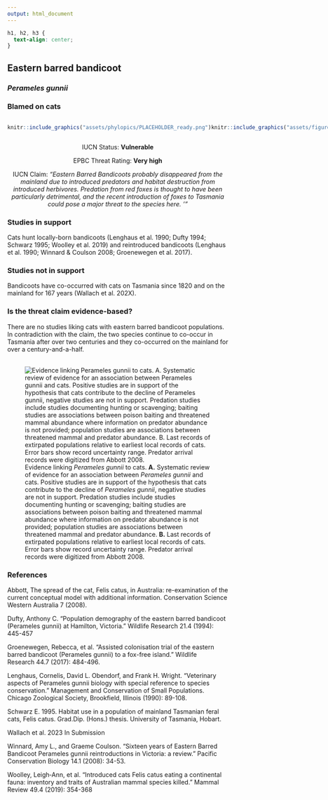 ```yaml
---
output: html_document
---
```

```css
h1, h2, h3 {
  text-align: center;
}
```

## **Eastern barred bandicoot**
### *Perameles gunnii*
### Blamed on cats

:::: {style="display: flex;"}

::: {}
  ```r
  knitr::include_graphics("assets/phylopics/PLACEHOLDER_ready.png")
  ```
:::

::: {}

:::

::: {}
  ```r
  knitr::include_graphics("assets/figures/Map_Cat_Perameles gunnii.png")
  ```
:::

::::
<center>
IUCN Status: **Vulnerable**

EPBC Threat Rating: **Very high**

IUCN Claim: *"Eastern Barred Bandicoots probably disappeared from the mainland due to introduced predators and habitat destruction from introduced herbivores. Predation from red foxes is thought to have been particularly detrimental, and the recent introduction of foxes to Tasmania could pose a major threat to the species here. '"*

</center>

### Studies in support

Cats hunt locally-born bandicoots (Lenghaus et al. 1990; Dufty 1994; Schwarz 1995; Woolley et al. 2019) and reintroduced bandicoots (Lenghaus et al. 1990; Winnard & Coulson 2008; Groenewegen et al. 2017).

### Studies not in support

Bandicoots have co-occurred with cats on Tasmania since 1820 and on the mainland for 167 years (Wallach et al. 202X).

### Is the threat claim evidence-based?

There are no studies liking cats with eastern barred bandicoot populations. In contradiction with the claim, the two species continue to co-occur in Tasmania after over two centuries and they co-occurred on the mainland for over a century-and-a-half.
<br>
<br>

![Evidence linking *Perameles gunnii* to cats. **A.** Systematic review of evidence for an association between *Perameles gunnii* and cats. Positive studies are in support of the hypothesis that cats contribute to the decline of *Perameles gunnii*, negative studies are not in support. Predation studies include studies documenting hunting or scavenging; baiting studies are associations between poison baiting and threatened mammal abundance where information on predator abundance is not provided; population studies are associations between threatened mammal and predator abundance. **B.** Last records of extirpated populations relative to earliest local records of cats. Error bars show record uncertainty range. Predator arrival records were digitized from Abbott 2008.](assets/figures/Main_Evidence_Cat_Perameles gunnii.png)

### References

Abbott, The spread of the cat, Felis catus, in Australia: re-examination of the current conceptual model with additional information. Conservation Science Western Australia 7 (2008).

Dufty, Anthony C. "Population demography of the eastern barred bandicoot (Perameles gunnii) at Hamilton, Victoria." Wildlife Research 21.4 (1994): 445-457

Groenewegen, Rebecca, et al. "Assisted colonisation trial of the eastern barred bandicoot (Perameles gunnii) to a fox-free island." Wildlife Research 44.7 (2017): 484-496.

Lenghaus, Cornelis, David L. Obendorf, and Frank H. Wright. "Veterinary aspects of Perameles gunnii biology with special reference to species conservation." Management and Conservation of Small Populations. Chicago Zoological Society, Brookfield, Illinois (1990): 89-108.

Schwarz E. 1995. Habitat use in a population of mainland Tasmanian feral cats, Felis catus. Grad.Dip. (Hons.) thesis. University of Tasmania, Hobart.

Wallach et al. 2023 In Submission

Winnard, Amy L., and Graeme Coulson. "Sixteen years of Eastern Barred Bandicoot Perameles gunnii reintroductions in Victoria: a review." Pacific Conservation Biology 14.1 (2008): 34-53.

Woolley, Leigh‐Ann, et al. "Introduced cats Felis catus eating a continental fauna: inventory and traits of Australian mammal species killed." Mammal Review 49.4 (2019): 354-368

